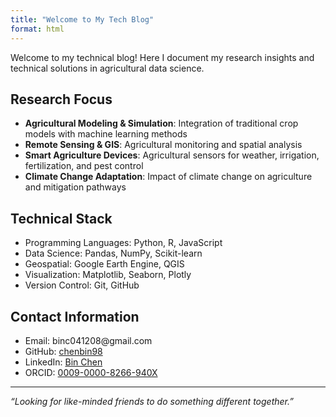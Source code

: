 ```yaml
---
title: "Welcome to My Tech Blog"
format: html
---
```

Welcome to my technical blog! Here I document my research insights and technical solutions in agricultural data science.

## Research Focus

- **Agricultural Modeling & Simulation**: Integration of traditional crop models with machine learning methods
- **Remote Sensing & GIS**: Agricultural monitoring and spatial analysis
- **Smart Agriculture Devices**: Agricultural sensors for weather, irrigation, fertilization, and pest control
- **Climate Change Adaptation**: Impact of climate change on agriculture and mitigation pathways

## Technical Stack

- Programming Languages: Python, R, JavaScript
- Data Science: Pandas, NumPy, Scikit-learn
- Geospatial: Google Earth Engine, QGIS
- Visualization: Matplotlib, Seaborn, Plotly
- Version Control: Git, GitHub

## Contact Information

- Email: binc041208@gmail.com
- GitHub: [chenbin98](https://github.com/chenbin98)
- LinkedIn: [Bin Chen](https://www.linkedin.com/in/bin-chen-49292b312/)
- ORCID: [0009-0000-8266-940X](https://orcid.org/my-orcid?orcid=0009-0000-8266-940X)

---
*"Looking for like-minded friends to do something different together."*
